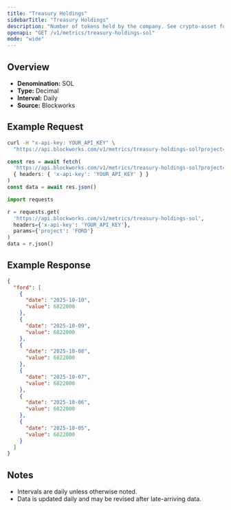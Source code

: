 ```yaml
---
title: "Treasury Holdings"
sidebarTitle: "Treasury Holdings"
description: "Number of tokens held by the company. See crypto-asset for asset indicator"
openapi: "GET /v1/metrics/treasury-holdings-sol"
mode: "wide"
---
```


## Overview

- **Denomination:** SOL
- **Type:** Decimal
- **Interval:** Daily
- **Source:** Blockworks

## Example Request

<CodeGroup>

```bash cURL
curl -H "x-api-key: YOUR_API_KEY" \
  "https://api.blockworks.com/v1/metrics/treasury-holdings-sol?project=FORD"
```

```typescript TypeScript
const res = await fetch(
  'https://api.blockworks.com/v1/metrics/treasury-holdings-sol?project=FORD',
  { headers: { 'x-api-key': 'YOUR_API_KEY' } }
)
const data = await res.json()
```

```python Python
import requests

r = requests.get(
  'https://api.blockworks.com/v1/metrics/treasury-holdings-sol',
  headers={'x-api-key': 'YOUR_API_KEY'},
  params={'project': 'FORD'}
)
data = r.json()
```

</CodeGroup>

## Example Response

```json
{
  "ford": [
    {
      "date": "2025-10-10",
      "value": 6822000
    },
    {
      "date": "2025-10-09",
      "value": 6822000
    },
    {
      "date": "2025-10-08",
      "value": 6822000
    },
    {
      "date": "2025-10-07",
      "value": 6822000
    },
    {
      "date": "2025-10-06",
      "value": 6822000
    },
    {
      "date": "2025-10-05",
      "value": 6822000
    }
  ]
}
```

## Notes
- Intervals are daily unless otherwise noted.
- Data is updated daily and may be revised after late-arriving data.